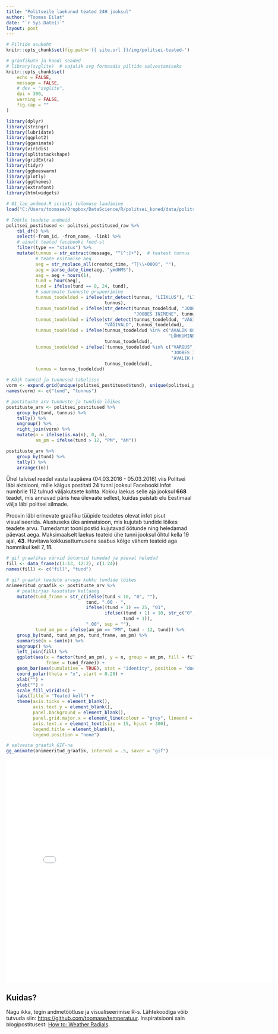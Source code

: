 ```yaml
---
title: "Politseile laekunud teated 24H jooksul"
author: "Toomas Eilat"
date: "`r Sys.Date()`"
layout: post
---
```


```r
# Piltide asukoht
knitr::opts_chunk$set(fig.path='{{ site.url }}/img/politsei-teated-')
```

```r
# graafikute ja koodi seaded
# library(svglite)  # vajalik svg formaadis piltide salvestamiseks
knitr::opts_chunk$set(
    echo = FALSE, 
    message = FALSE,
    # dev = "svglite",
    dpi = 300,
    warning = FALSE,
    fig.cap = ""
)
```

```r
library(dplyr)
library(stringr)
library(lubridate)
library(ggplot2)
library(gganimate)
library(viridis)
library(splitstackshape)
library(gridExtra)
library(tidyr)
library(ggbeeswarm)
library(plotly)
library(ggthemes)
library(extrafont)
library(htmlwidgets)

# 01_lae_andmed.R scripti tulemuse laadimine
load("C:/Users/toomase/Dropbox/DataScience/R/politsei_koned/data/politsei_postitused.Rdata")

# Töötle teadete andmeid
politsei_postitused <- politsei_postitused_raw %>%
    tbl_df() %>%
    select(-from_id, -from_name, -link) %>%
    # ainult teated facebooki feed-st
    filter(type == "status") %>%
    mutate(tunnus = str_extract(message, "^[^:]+"),  # teatest tunnus
           # teate esitamise aeg
           aeg = str_replace_all(created_time, "T|\\+0000", ""),
           aeg = parse_date_time(aeg, "ymdHMS"),
           aeg = aeg + hours(1),
           tund = hour(aeg),
           tund = ifelse(tund == 0, 24, tund),
           # suuremate tunnuste grupeerimine
           tunnus_toodeldud = ifelse(str_detect(tunnus, "LIIKLUS"), "LIIKLUS", 
                                     tunnus),
           tunnus_toodeldud = ifelse(str_detect(tunnus_toodeldud, "JOOBES"), 
                                                "JOOBES INIMENE", tunnus_toodeldud),
           tunnus_toodeldud = ifelse(str_detect(tunnus_toodeldud, "VÄGIVALD"), 
                                     "VÄGIVALD", tunnus_toodeldud),
           tunnus_toodeldud = ifelse(tunnus_toodeldud %in% c("AVALIK KORD", "LÄRM", 
                                                             "LÕHKUMINE"), "AVALIK KORD", 
                                     tunnus_toodeldud),
           tunnus_toodeldud = ifelse(!tunnus_toodeldud %in% c("VARGUS", "INFO", "LIIKLUS",
                                                              "JOOBES INIMENE", "VÄGIVALD",
                                                              "AVALIK KORD"), "MUU", 
                                     tunnus_toodeldud),
           tunnus = tunnus_toodeldud) 

# Kõik tunnid ja tunnused tabelisse
vorm <- expand.grid(unique(politsei_postitused$tund), unique(politsei_postitused$tunnus))
names(vorm) <- c("tund", "tunnus")

# postituste arv tunnuste ja tundide lõikes
postituste_arv <- politsei_postitused %>%
    group_by(tund, tunnus) %>%
    tally() %>%
    ungroup() %>%
    right_join(vorm) %>%
    mutate(n = ifelse(is.na(n), 0, n),
           am_pm = ifelse(tund > 12, "PM", "AM"))

postituste_arv %>%
    group_by(tund) %>%
    tally() %>%
    arrange((n))

```

Ühel talvisel reedel vastu laupäeva (04.03.2016 - 05.03.2016) viis Politsei läbi aktsiooni, mille käigus postitati 24 tunni jooksul Facebooki infot numbrile 112 tulnud väljakutsete kohta. Kokku laekus selle aja jooksul __668__ teadet, mis annavad päris hea ülevaate sellest, kuidas paistab elu Eestimaal välja läbi politsei silmade.

Proovin läbi erinevate graafiku tüüpide teadetes olevat infot pisut visualiseerida. Alustuseks üks animatsioon, mis kujutab tundide lõikes teadete arvu. Tumedamat tooni postid kujutavad öötunde ning heledamad päevast aega. Maksimaalselt laekus teateid ühe tunni jooksul õhtul kella 19 ajal, __43__. Huvitava kokkusattumusena saabus kõige vähem teateid aga hommikul kell 7, __11__.

```r

# gif graafikus värvid öötunnid tumedad ja päeval heledad
fill <- data_frame(c(1:13, 12:2), c(1:24))
names(fill) <- c("fill", "tund")

# gif graafik teadete arvuga kokku tundide lõikes
animeeritud_graafik <- postituste_arv %>%
    # pealkirjas kasutatav kellaaeg
    mutate(tund_frame = str_c(ifelse(tund < 10, "0", ""),
                              tund, ".00 - ", 
                              ifelse((tund + 1) == 25, "01",
                                     ifelse((tund + 1) < 10, str_c("0", tund + 1), 
                                            tund + 1)),
                              ".00", sep = ""),
           tund_am_pm = ifelse(am_pm == "PM", tund - 12, tund)) %>%
    group_by(tund, tund_am_pm, tund_frame, am_pm) %>%
    summarise(n = sum(n)) %>%
    ungroup() %>%
    left_join(fill) %>%
    ggplot(aes(x = factor(tund_am_pm), y = n, group = am_pm, fill = fill, 
               frame = tund_frame)) +
    geom_bar(aes(cumulative = TRUE), stat = "identity", position = "dodge") +
    coord_polar(theta = "x", start = 0.26) +
    xlab("") +
    ylab("") +
    scale_fill_viridis() +
    labs(title = "Teated kell") +
    theme(axis.ticks = element_blank(), 
          axis.text.y = element_blank(), 
          panel.background = element_blank(), 
          panel.grid.major.x = element_line(colour = "grey", lineend = 5),
          axis.text.x = element_text(size = 15, hjust = 300), 
          legend.title = element_blank(),
          legend.position = "none")

# salvesta graafik GIF-na
gg_animate(animeeritud_graafik, interval = .5, saver = "gif")

```



<iframe frameborder="0" width="800" height="600" 
        sandbox="allow-same-origin allow-scripts"
        scrolling="no" seamless="seamless"
        src="/files/politsei-teated.html">
</iframe>

## Kuidas?
Nagu ikka, tegin andmetöötluse ja visualiseerimise R-s. Lähtekoodiga võib tutvuda siin: [https://github.com/toomase/temperatuur](https://github.com/toomase/temperatuur). Inspiratsiooni sain blogipostitusest: [How to: Weather Radials](http://jkunst.com/r/how-to-weather-radials/).